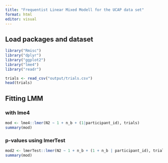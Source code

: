 ```yaml
---
title: "Frequentist Linear Mixed Modell for the UCAP data set"
format: html
editor: visual
---
```


## Load packages and dataset

```r
library("Rmisc")
library("dplyr")
library("ggplot2")
library("lme4")
library("readr")
```

```r
trials <- read_csv("output/trials.csv")
head(trials)
```

## Fitting LMM

### with lme4

```r
mod <- lme4::lmer(N2 ~ 1 + n_b + (1|participant_id), trials)
summary(mod)
```

### p-values using lmerTest

```r
mod2 <- lmerTest::lmer(N2 ~ 1 + n_b + (1 + n_b | participant_id), trials)
summary(mod)
```

